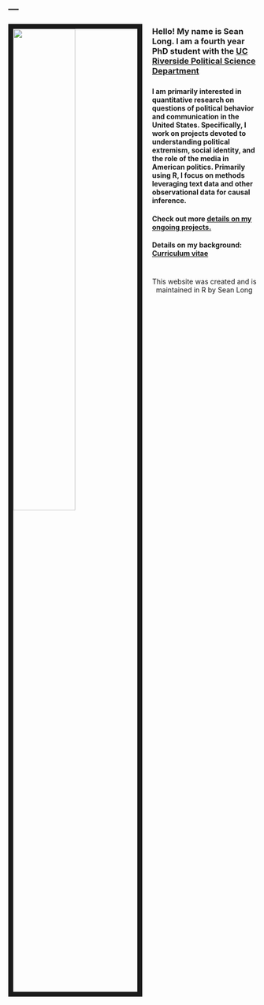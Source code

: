 ---
---

<link rel="stylesheet" href="styles.css" type="text/css">


<img src="images/Hood.jpg" style="width:50%; border:10px solid; margin-right: 20px" align="left">

###

###

###

###

### Hello! My name is Sean Long. I am a fourth year PhD student with the [UC Riverside Political Science Department](https://politicalscience.ucr.edu/)

###

###

###


###


###


###


###

###


###


###


###


###

###

#### I am primarily interested in quantitative research on questions of political behavior and communication in the United States. Specifically, I work on projects devoted to understanding political extremism, social identity, and the role of the media in American politics. Primarily using R, I focus on methods leveraging text data and other observational data for causal inference.

####

#### Check out more [details on my ongoing projects.](https://seandlong.github.io/research)
#### Details on my background: [Curriculum vitae](https://seandlong.github.io/images/Full_CV.pdf)


####

####


#

#

#

#

#

#

#

#

#

#

#


<center>
This website was created and is maintained in R by Sean Long
</center>